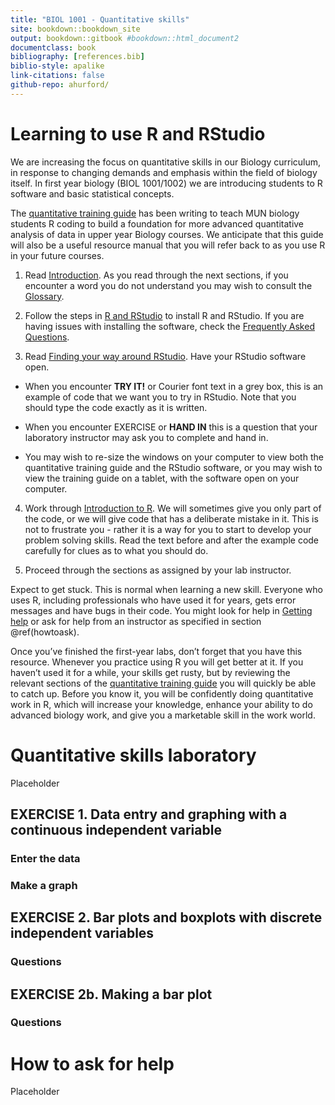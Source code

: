 ```yaml
---
title: "BIOL 1001 - Quantitative skills"
site: bookdown::bookdown_site
output: bookdown::gitbook #bookdown::html_document2
documentclass: book
bibliography: [references.bib]
biblio-style: apalike
link-citations: false 
github-repo: ahurford/
---
```


# Learning to use R and RStudio

We are increasing the focus on quantitative skills in our Biology curriculum, in response to changing demands and emphasis within the field of biology itself. In first year biology (BIOL 1001/1002) we are introducing students to R software and basic statistical concepts.

The [quantitative training guide](https://ahurford.github.io/quant-guide-all-courses/) has been writing to teach MUN biology students R coding to build a foundation for more advanced quantitative analysis of data in upper year Biology courses. We anticipate that this guide will also be a useful resource manual that you will refer back to as you use R in your future courses.

1.  Read [Introduction](https://ahurford.github.io/quant-guide-all-courses/). As you read through the next sections, if you encounter a word you do not understand you may wish to consult the [Glossary](https://ahurford.github.io/quant-guide-all-courses/glossary.html).

2.  Follow the steps in [R and RStudio](https://ahurford.github.io/quant-guide-all-courses/install.html) to install R and RStudio. If you are having issues with installing the software, check the [Frequently Asked Questions](%5Bhttps://ahurford.github.io/quant-guide-all-courses/faq.html).

3.  Read [Finding your way around RStudio](https://ahurford.github.io/quant-guide-all-courses/rstudio.html). Have your RStudio software open.

-   When you encounter **TRY IT!** or Courier font text in a grey box, this is an example of code that we want you to try in RStudio. Note that you should type the code exactly as it is written.

-   When you encounter EXERCISE or **HAND IN** this is a question that your laboratory instructor may ask you to complete and hand in.

-   You may wish to re-size the windows on your computer to view both the quantitative training guide and the RStudio software, or you may wish to view the training guide on a tablet, with the software open on your computer.

4.  Work through [Introduction to R](https://ahurford.github.io/quant-guide-all-courses/rintro.html). We will sometimes give you only part of the code, or we will give code that has a deliberate mistake in it. This is not to frustrate you - rather it is a way for you to start to develop your problem solving skills. Read the text before and after the example code carefully for clues as to what you should do.

5.  Proceed through the sections as assigned by your lab instructor.

Expect to get stuck. This is normal when learning a new skill. Everyone who uses R, including professionals who have used it for years, gets error messages and have bugs in their code. You might look for help in [Getting help](https://ahurford.github.io/quant-guide-all-courses/help.html) or ask for help from an instructor as specified in section \@ref(howtoask).

Once you've finished the first-year labs, don't forget that you have this resource. Whenever you practice using R you will get better at it. If you haven't used it for a while, your skills get rusty, but by reviewing the relevant sections of the [quantitative training guide](https://ahurford.github.io/quant-guide-all-courses/) you will quickly be able to catch up. Before you know it, you will be confidently doing quantitative work in R, which will increase your knowledge, enhance your ability to do advanced biology work, and give you a marketable skill in the work world.

<!--chapter:end:index.Rmd-->


# Quantitative skills laboratory {#lab2}

Placeholder


## EXERCISE 1. Data entry and graphing with a continuous independent variable {-}
### Enter the data {-}
### Make a graph {-}
## EXERCISE 2.	Bar plots and boxplots with discrete independent variables {-}
### Questions {-}
## EXERCISE 2b.	Making a bar plot {-}
### Questions {-}

<!--chapter:end:01-part-2.Rmd-->


# How to ask for help {#howtoask}

Placeholder



<!--chapter:end:15-asking-for-help.Rmd-->

